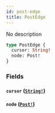 ```yaml
---
id: post-edge
title: PostEdge
---
```


No description

```graphql
type PostEdge {
  cursor: String!
  node: Post!
}
```

### Fields

#### `cursor` ([`String!`](/docs/graphql/scalars/string))

#### `node` ([`Post!`](/docs/graphql/objects/post))
